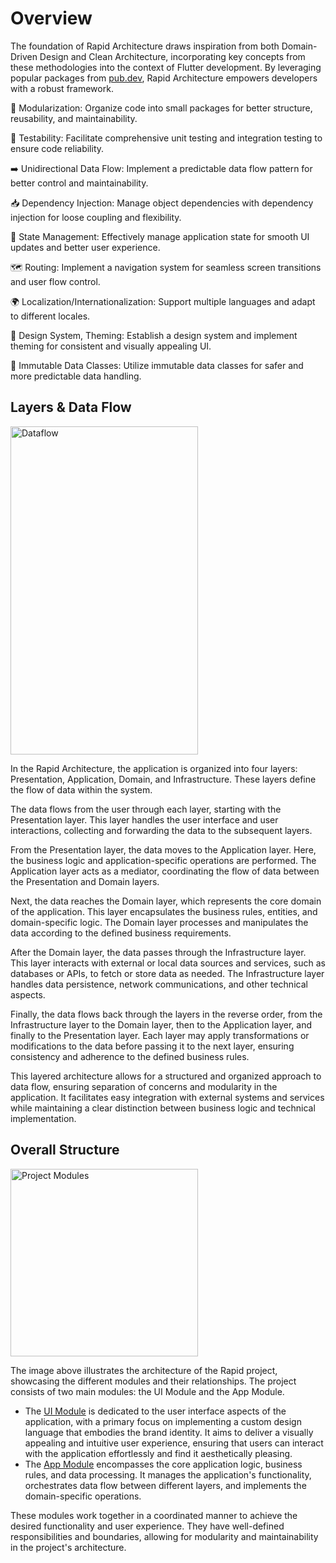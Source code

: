 # Overview

The foundation of Rapid Architecture draws inspiration from both Domain-Driven Design and Clean Architecture, incorporating key concepts from these methodologies into the context of Flutter development. By leveraging popular packages from [pub.dev](https.//pub.dev), Rapid Architecture empowers developers with a robust framework.

🧩 Modularization: Organize code into small packages for better structure, reusability, and maintainability.

🧪 Testability: Facilitate comprehensive unit testing and integration testing to ensure code reliability.

➡️ Unidirectional Data Flow: Implement a predictable data flow pattern for better control and maintainability.

📥 Dependency Injection: Manage object dependencies with dependency injection for loose coupling and flexibility.

🔄 State Management: Effectively manage application state for smooth UI updates and better user experience.

🗺️ Routing: Implement a navigation system for seamless screen transitions and user flow control.

🌍 Localization/Internationalization: Support multiple languages and adapt to different locales.

🎨 Design System, Theming: Establish a design system and implement theming for consistent and visually appealing UI.

🧱 Immutable Data Classes: Utilize immutable data classes for safer and more predictable data handling.

## Layers & Data Flow

<Image
  src="assets/dataflow.svg"
  alt="Dataflow"
  zoom={false}
  width="300"
  height="525"
/>

In the Rapid Architecture, the application is organized into four layers: Presentation, Application, Domain, and Infrastructure. These layers define the flow of data within the system.

The data flows from the user through each layer, starting with the Presentation layer. This layer handles the user interface and user interactions, collecting and forwarding the data to the subsequent layers.

From the Presentation layer, the data moves to the Application layer. Here, the business logic and application-specific operations are performed. The Application layer acts as a mediator, coordinating the flow of data between the Presentation and Domain layers.

Next, the data reaches the Domain layer, which represents the core domain of the application. This layer encapsulates the business rules, entities, and domain-specific logic. The Domain layer processes and manipulates the data according to the defined business requirements.

After the Domain layer, the data passes through the Infrastructure layer. This layer interacts with external or local data sources and services, such as databases or APIs, to fetch or store data as needed. The Infrastructure layer handles data persistence, network communications, and other technical aspects.

Finally, the data flows back through the layers in the reverse order, from the Infrastructure layer to the Domain layer, then to the Application layer, and finally to the Presentation layer. Each layer may apply transformations or modifications to the data before passing it to the next layer, ensuring consistency and adherence to the defined business rules.

This layered architecture allows for a structured and organized approach to data flow, ensuring separation of concerns and modularity in the application. It facilitates easy integration with external systems and services while maintaining a clear distinction between business logic and technical implementation.

## Overall Structure

<Image
  src="assets/project_modules.svg"
  alt="Project Modules"
  zoom={false}
  width="300"
  height="300"
/>

The image above illustrates the architecture of the Rapid project, showcasing the different modules and their relationships. The project consists of two main modules: the UI Module and the App Module.

- The [UI Module](/architecture/ui-module) is dedicated to the user interface aspects of the application, with a primary focus on implementing a custom design language that embodies the brand identity. It aims to deliver a visually appealing and intuitive user experience, ensuring that users can interact with the application effortlessly and find it aesthetically pleasing.
- The [App Module](/architecture/app-module) encompasses the core application logic, business rules, and data processing. It manages the application's functionality, orchestrates data flow between different layers, and implements the domain-specific operations.

These modules work together in a coordinated manner to achieve the desired functionality and user experience. They have well-defined responsibilities and boundaries, allowing for modularity and maintainability in the project's architecture.
